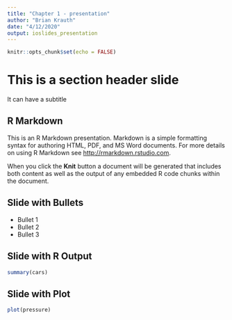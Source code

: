 ```yaml
---
title: "Chapter 1 - presentation"
author: "Brian Krauth"
date: "4/12/2020"
output: ioslides_presentation
---
```


```r
knitr::opts_chunk$set(echo = FALSE)
```

# This is a section header slide

It can have a subtitle

## R Markdown

This is an R Markdown presentation. Markdown is a simple formatting syntax for authoring HTML, PDF, and MS Word documents. For more details on using R Markdown see <http://rmarkdown.rstudio.com>.

When you click the **Knit** button a document will be generated that includes both content as well as the output of any embedded R code chunks within the document.

## Slide with Bullets

- Bullet 1
- Bullet 2
- Bullet 3

## Slide with R Output

```r
summary(cars)
```

## Slide with Plot

```r
plot(pressure)
```

